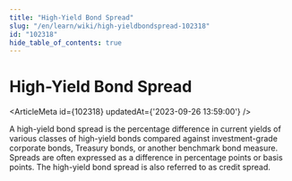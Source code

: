 ```yaml
---
title: "High-Yield Bond Spread"
slug: "/en/learn/wiki/high-yieldbondspread-102318"
id: "102318"
hide_table_of_contents: true
---
```



# High-Yield Bond Spread

<ArticleMeta id={102318} updatedAt={'2023-09-26 13:59:00'} />
<div className='border-solid border-b border-t-0 my-4 border-[var(--ifm-color-gray-300)]' />

A high-yield bond spread is the percentage difference in current yields of various classes of high-yield bonds compared against investment-grade corporate bonds, Treasury bonds, or another benchmark bond measure. Spreads are often expressed as a difference in percentage points or basis points. The high-yield bond spread is also referred to as credit spread.
